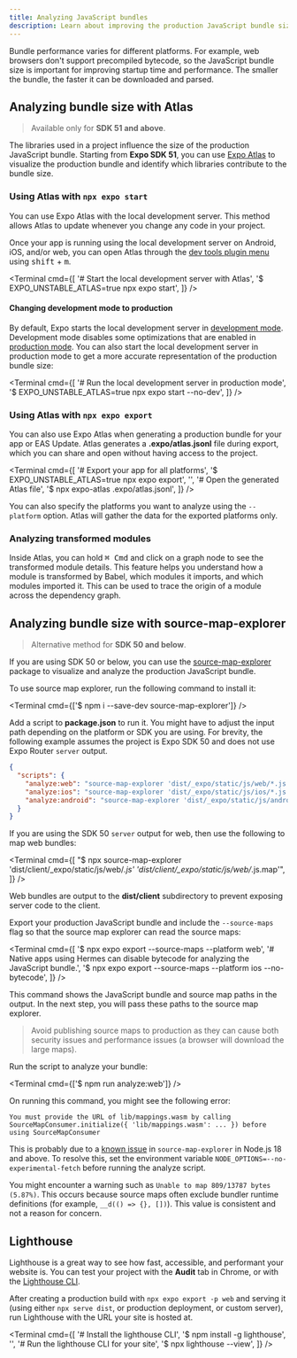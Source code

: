 ```yaml
---
title: Analyzing JavaScript bundles
description: Learn about improving the production JavaScript bundle size of Expo apps and websites.
---
```



Bundle performance varies for different platforms. For example, web browsers don't support precompiled bytecode, so the JavaScript bundle size is important for improving startup time and performance. The smaller the bundle, the faster it can be downloaded and parsed.

## Analyzing bundle size with Atlas

<ContentSpotlight alt="Expo Atlas overview page." src="/static/images/atlas/atlas-overview.avif" />

> Available only for **SDK 51 and above**.

The libraries used in a project influence the size of the production JavaScript bundle. Starting from **Expo SDK 51**, you can use [Expo Atlas](https://github.com/expo/expo-atlas#readme) to visualize the production bundle and identify which libraries contribute to the bundle size.

### Using Atlas with `npx expo start`

You can use Expo Atlas with the local development server. This method allows Atlas to update whenever you change any code in your project.

Once your app is running using the local development server on Android, iOS, and/or web, you can open Atlas through the [dev tools plugin menu](/debugging/devtools-plugins/#using-a-dev-tools-plugin) using <kbd>shift</kbd> + <kbd>m</kbd>.

<Terminal
  cmd={[
    '# Start the local development server with Atlas',
    '$ EXPO_UNSTABLE_ATLAS=true npx expo start',
  ]}
/>

#### Changing development mode to production

By default, Expo starts the local development server in [development mode](/workflow/development-mode/#development-mode). Development mode disables some optimizations that are enabled in [production mode](/workflow/development-mode/#production-mode). You can also start the local development server in production mode to get a more accurate representation of the production bundle size:

<Terminal
  cmd={[
    '# Run the local development server in production mode',
    '$ EXPO_UNSTABLE_ATLAS=true npx expo start --no-dev',
  ]}
/>

### Using Atlas with `npx expo export`

You can also use Expo Atlas when generating a production bundle for your app or EAS Update. Atlas generates a **.expo/atlas.jsonl** file during export, which you can share and open without having access to the project.

<Terminal
  cmd={[
    '# Export your app for all platforms',
    '$ EXPO_UNSTABLE_ATLAS=true npx expo export',
    '',
    '# Open the generated Atlas file',
    '$ npx expo-atlas .expo/atlas.jsonl',
  ]}
/>

You can also specify the platforms you want to analyze using the `--platform` option. Atlas will gather the data for the exported platforms only.

### Analyzing transformed modules

<ContentSpotlight alt="Expo Atlas module page." src="/static/images/atlas/atlas-module.avif" />

Inside Atlas, you can hold <kbd>⌘ Cmd</kbd> and click on a graph node to see the transformed module details. This feature helps you understand how a module is transformed by Babel, which modules it imports, and which modules imported it. This can be used to trace the origin of a module across the dependency graph.

## Analyzing bundle size with source-map-explorer

> Alternative method for **SDK 50 and below**.

If you are using SDK 50 or below, you can use the [source-map-explorer](https://www.npmjs.com/package/source-map-explorer) package to visualize and analyze the production JavaScript bundle.

<Step label="1">

To use source map explorer, run the following command to install it:

<Terminal cmd={['$ npm i --save-dev source-map-explorer']} />

</Step>

<Step label="2">

Add a script to **package.json** to run it. You might have to adjust the input path depending on the platform or SDK you are using. For brevity, the following example assumes the project is Expo SDK 50 and does not use Expo Router `server` output.

```json package.json
{
  "scripts": {
    "analyze:web": "source-map-explorer 'dist/_expo/static/js/web/*.js' 'dist/_expo/static/js/web/*.js.map'",
    "analyze:ios": "source-map-explorer 'dist/_expo/static/js/ios/*.js' 'dist/_expo/static/js/ios/*.js.map'",
    "analyze:android": "source-map-explorer 'dist/_expo/static/js/android/*.js' 'dist/_expo/static/js/android/*.js.map'"
  }
}
```

If you are using the SDK 50 `server` output for web, then use the following to map web bundles:

<Terminal
  cmd={[
    "$ npx source-map-explorer 'dist/client/_expo/static/js/web/*.js' 'dist/client/_expo/static/js/web/*.js.map'",
  ]}
/>

Web bundles are output to the **dist/client** subdirectory to prevent exposing server code to the client.

</Step>

<Step label="3">

Export your production JavaScript bundle and include the `--source-maps` flag so that the source map explorer can read the source maps:

<Terminal
  cmd={[
    '$ npx expo export --source-maps --platform web',
    '# Native apps using Hermes can disable bytecode for analyzing the JavaScript bundle.',
    '$ npx expo export --source-maps --platform ios --no-bytecode',
  ]}
/>

This command shows the JavaScript bundle and source map paths in the output. In the next step, you will pass these paths to the source map explorer.

> Avoid publishing source maps to production as they can cause both security issues and performance issues (a browser will download the large maps).

</Step>

<Step label="4">

Run the script to analyze your bundle:

<Terminal cmd={['$ npm run analyze:web']} />

On running this command, you might see the following error:

```text
You must provide the URL of lib/mappings.wasm by calling SourceMapConsumer.initialize({ 'lib/mappings.wasm': ... }) before using SourceMapConsumer
```

This is probably due to a [known issue](https://github.com/danvk/source-map-explorer/issues/247) in `source-map-explorer` in Node.js 18 and above. To resolve this, set the environment variable `NODE_OPTIONS=--no-experimental-fetch` before running the analyze script.

</Step>

You might encounter a warning such as `Unable to map 809/13787 bytes (5.87%)`. This occurs because source maps often exclude bundler runtime definitions (for example, `__d(() => {}, [])`). This value is consistent and not a reason for concern.

## Lighthouse

Lighthouse is a great way to see how fast, accessible, and performant your website is. You can test your project with the **Audit** tab in Chrome, or with the [Lighthouse CLI](https://github.com/GoogleChrome/lighthouse#using-the-node-cli).

After creating a production build with `npx expo export -p web` and serving it (using either `npx serve dist`, or production deployment, or custom server), run Lighthouse with the URL your site is hosted at.

<Terminal
  cmd={[
    '# Install the lighthouse CLI',
    '$ npm install -g lighthouse',
    '',
    '# Run the lighthouse CLI for your site',
    '$ npx lighthouse <url> --view',
  ]}
/>
